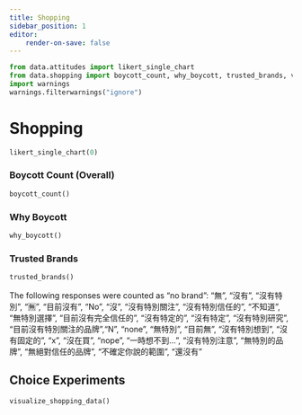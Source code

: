 ```yaml
---
title: Shopping
sidebar_position: 1
editor:
    render-on-save: false
---
```


```python
from data.attitudes import likert_single_chart
from data.shopping import boycott_count, why_boycott, trusted_brands, visualize_shopping_data
import warnings
warnings.filterwarnings("ignore")
```

# Shopping

```python
likert_single_chart(0)
```

### Boycott Count (Overall)
```python
boycott_count()
```

### Why Boycott
```python
why_boycott()
```

### Trusted Brands
```python
trusted_brands()
```

The following responses were counted as "no brand": "無", "沒有", "沒有特別", "🈚️", "目前沒有", "No", "沒", "沒有特別關注", "沒有特別信任的", "不知道", "無特別選擇", "目前沒有完全信任的", "沒有特定的", "沒有特定", "沒有特別研究", "目前沒有特別關注的品牌","N", "none", "無特別", "目前無", "沒有特別想到", "沒有固定的", "x", "沒在買", "nope", "一時想不到…", "沒有特別注意", "無特別的品牌", "無絕對信任的品牌", "不確定你說的範圍", "還沒有"

## Choice Experiments
```python
visualize_shopping_data()
```


